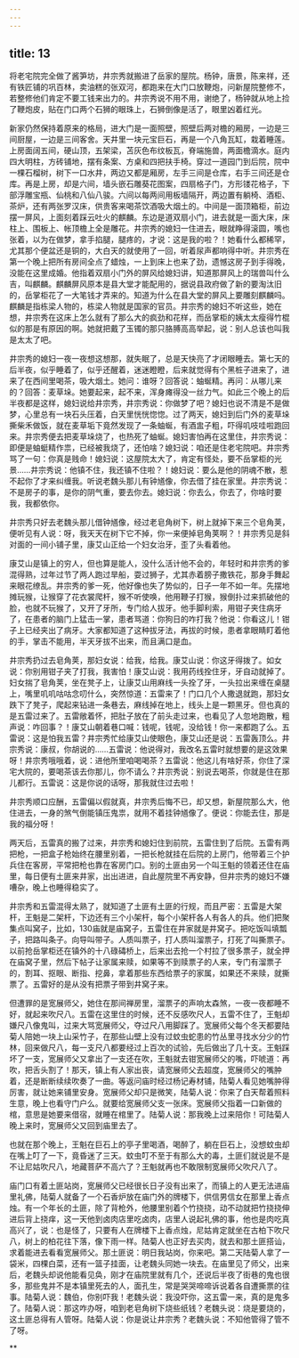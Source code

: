 ```yaml
---
---
---
```

title: 13
---



将老宅院完全做了酱笋坊，井宗秀就搬进了岳家的屋院。杨钟，唐景，陈来祥，还有铁匠铺的巩百林，卖油糕的张双河，都跑来在大门口放鞭炮，问新屋院整修不，若整修他们肯定不要工钱来出力的。井宗秀说不用不用，谢绝了，杨钟就从地上捡了鞭炮皮，贴在门口两个石狮的眼珠上，石狮倒像是活了，眼里凶着红光。

新家仍然保持着原来的格局，进大门是一面照壁，照壁后两对檐的厢房，一边是三间厨屋，一边是三间客舍。天井里一块元宝巨石，再是一个八角瓦缸，栽着睡莲。上房面阔五间，硬山顶，五架梁，苫灰色布纹板瓦，脊端施兽，两面檐滴水。庭内四大明柱，方砖铺地，摆有条案、方桌和四把扶手椅。穿过一道园门到后院，院中一棵石榴树，树下一口水井，两边又都是厢房，左手三间是仓库，右手三间还是仓库。再是上房，却是六间，墙头嵌石雕葵花图案，四扇格子门，方形镂花格子，下部浮雕宝瓶、仙桃和八仙八骏。六间以每两间用板墙隔开，两边置有躺椅、酒柜、茶炉，还有两张罗汉床，供贵客来喝茶饮酒吸大烟土的。中间是一面顶箱柜，前边摆一屏风，上面刻着踩云吐火的麒麟。东边是道双扇小门，进去就是一面大床，床柱上、围板上、帐顶檐上全是雕花。井宗秀的媳妇一住进去，眼就睁得滚圆，嘴也张着，以为在做梦，拿手掐腿，腿疼的，才说：这是我的啦？！她看什么都稀罕，尤其那个便盆还是铜的，大白天的就使用了一回，听着尿声都响得中听。井宗秀在第一个晚上把所有房间全点了蜡烛，一上到床上也来了劲，遗憾这房子到手得晚，没能在这里成婚。他指着双扇小门外的屏风给媳妇讲，知道那屏风上的瑞兽叫什么吉，叫麒麟。麒麟屏风原本是县大堂才能配用的，据说县政府做了新的要淘汰旧的，岳掌柜花了一大笔钱才弄来的。知道为什么在县大堂的屏风上要雕刻麒麟吗。麒麟是指栋梁人物的，栋梁人物就是国家的官员。井宗秀的媳妇不听这些，她在想，井宗秀在这床上怎么就有了那么大的疯劲和花样，而岳掌柜的姨太太瘦得竹棍似的那是有原因的啊。她就把戴了玉镯的那只胳膊高高举起，说：别人总该也叫我是太太了吧。

井宗秀的媳妇一夜一夜想这想那，就失眠了，总是天快亮了才闭眼睡去。第七天的后半夜，似乎睡着了，似乎还醒着，迷迷瞪瞪，后来就觉得有个黑桩子进来了，进来了在西间里喝茶，吸大烟土。她问：谁呀？回答说：蚰蜒精。再问：从哪儿来的？回答：麦草垛。她要起来，起不来，浑身瘫得没一丝力气。如此三个晚上的后半夜都是这样，媳妇说给井宗秀，井宗秀说：你做梦了吧？媳妇也说不清是不是做梦，心里总有一块石头压着，白天里恍恍惚惚。过了两天，媳妇到后门外的麦草垛撕柴禾做饭，就在麦草垢下竟然发现了一条蚰蜒，有酒盅子粗，吓得叽吱哇啦跑回来。井宗秀便去把麦草垛烧了，也热死了蚰蜒。媳妇害怕再在这里住，井宗秀说：即便是蚰蜓精作祟，已经被我烧了，还怕啥？媳妇说：咱还是住老宅院吧。井宗秀骂了一句：你真是贱命！媳妇说：这屋院太大了，肯定有怪处，要不岳掌柜的光景……井宗秀说：他镇不住，我还镇不住啦？！媳妇说：要么是他的阴魂不散，惹不起你了才来纠缠我。听说老魏头那儿有钟馗像，你去借了挂在家里。井宗秀说：不是房子的事，是你的阴气重，要去你去。媳妇说：你去么，你去了，你啥时要我，我都依你。

井宗秀只好去老魏头那儿借钟馗像，经过老皂角树下，树上就掉下来三个皂角荚，便听见有人说：呀，我天天在树下它不掉，你一来便掉皂角荚啊？！井宗秀见是斜对面的一间小铺子里，康艾山正给一个妇女治牙，歪了头看着他。

康艾山是镇上的穷人，但也算是能人，没什么活计他不会的，年轻时和井宗秀的爹混得熟，过年过节了两人跑过旱船，耍过狮子，尤其赤着膀子撒铁花，那身手舞起来眼花缭乱。井宗秀的爹一死，他好像也失了势似的，日子一年不如一年。先摆地摊玩猴，让猴穿了花衣裳爬杆，猴不听使唤，他用鞭子打猴，猴倒扑过来抓破他的脸，也就不玩猴了，又开了牙所，专门给人拔牙。他手脚利索，用钳子夹住病牙了，在患者的脑门上猛击一掌，患者骂道：你狗日的咋打我？他说：你看这儿！钳子上已经夹出了病牙。大家都知道了这种拔牙法，再拔的时候，患者拿眼睛盯着他的手，掌击不能用，半天牙拔不出来，而且满口是血。

井宗秀扔过去皂角荚，那妇女说：给我，给我。康艾山说：你这牙得拨了。如女说：你别用钳子夹了打我，我害怕！康艾山说：我用药线拴住牙，牙自动就掉了。妇女揣了皂角荚，坐在凳子上，让康艾山用麻线一头拴了牙，一头拉出来缠在桌腿上，嘴里叽叽咕咕念叨什么，突然惊道：五雷来了！门口几个人撒退就跑，那妇女跌下了凳子，爬起来钻进一条巷去，麻线掉在地上，线头上是一颗黑牙。但也真的是五雷过来了。五雷敞着怀，把肚子放在了前头走过来，也看见了人忽地跑散，粗声说：咋回事？！康艾山朝着巷口喊：钱呢，钱呢，没给钱！你一来都跑了么。五雷说：这是怕我五雷？井宗秀忙给康艾山使眼色，康艾山还是说：五雷轰顶么。井宗秀说：康叔，你胡说的……五雷说：他说得对，我改名五雷时就想要的是这效果呀！井宗秀哦哦着，说：进他所里咱喝喝茶？五雷说：他这儿有啥好茶，你住了深宅大院的，要喝茶该去你那儿，你不请么？井宗秀说：别说去喝茶，你就是住在那儿都行。五雷说：这是你说的话呀，那我就住过去啦！

井宗秀顺口应酬，五雷偏以假就真，井宗秀后悔不已，却又想，新屋院那么大，他住进去，一身的煞气倒能镇压鬼祟，就用不着挂钟馗像了。便说：你能去住，那是我的福分呀！

两天后，五雷真的搬了过来，井宗秀和媳妇住到前院，五雷住到了后院。五雷有两把枪，一把盒子枪始终在腰里别着，一把长枪就挂在后院的上房门，他带着三个护兵住在客房，平常把枪也靠在客房门口。别的土匪由另一个叫王魁的领着还住在庙里，每日便有土匪来井家，出出进进，自此屋院里不再安静，但井宗秀的媳妇不嫌嘈杂，晚上也睡得稳实了。

井宗秀和五雷混得太熟了，就知道了土匪有土匪的行规，而且严密：五雷是大架杆，王魁是二架杆，下边还有三个小架杆，每个小架杆各人有各人的兵。他们把聚集点叫窝子，比如，130庙就是庙窝子，五雷住在井家就是井窝子。把吃饭叫填瓢子，把路叫条子。向导叫带子。人质叫票子，打人质叫溜票子，打死了叫撕票子。以前抢岳掌柜还在镇外的十八碌碡桥上，后来出去抢一个村拉了很多票子，就全押在庙窝子里，然后下帖子让家属来赎，如果等不到赎票子的人来，专门有溜票子的，割耳、抠眼、断指、挖鼻，拿着那些东西给票子的家属，如果还不来赎，就撕票了。五雷好的是从没有把票子带到井窝子来。

但遭罪的是宽展师父，她住在那间禅房里，溜票子的声响太森煞，一夜一夜都睡不好，就起来吹尺八。五雷在这里住的时候，还不反感吹尺人，五雷不住了，王魁却嫌尺八像鬼叫，过来大骂宽展师父，夺过尺八用脚踩了。宽展师父每个冬天都要陆菊人陪她一块上山采竹子，在那些山壁上没有过蚊虫蛇患的竹丛里寻找水分少的竹林，回来做尺八，每一支尺八都要经过上百次的试验，先后做出了几十支。王魁踩坏了一支，宽展师父又拿出了一支还在吹，王魁就去钳宽展师父的嘴，吓唬道：再吹，把舌头割了！那天，镇上有人家出丧，请宽展师父去超度，宽展师父的嘴肿着，还是断断续续吹奏了一曲。等返问庙时经过杨记寿材铺，陆菊人看见她嘴肿得厉害，就让她来铺里安身。宽展师父却只是微笑，陆菊人说：你来了白天帮着照料生意，晚上也看守门户么。就要给宽展师父支一张床。宽展师父指着一口新做的棺，意思是她要来借宿，就睡在棺里了。陆菊人说：那我晚上过来陪你！可陆菊人晚上来时，宽展师父又回到庙里去了。

也就在那个晚上，王魁在巨石上的亭子里喝酒，喝醉了，躺在巨石上，没想蚊虫却在嘴上叮了一下，竟昏迷了三天。蚊虫叮不至于有那么大的毒，土匪们就说是不是不让尼姑吹尺八，地藏菩萨不高六了？王魁就再也不敢限制宽展师父吹尺八了。

庙门口有着土匪站岗，宽展师父已经很长日子没有出来了，而镇上的人更无法进庙里礼佛，陆菊人就备了一个石香炉放在庙门外的牌楼下，供信男信女在那里上香点烛。有一个年长的土匪，除了背枪外，他腰里别着个竹挠挠，动不动就把竹挠挠伸进后背上挠痒，这一天他到卤肉店里吃卤肉，店里人说起礼佛的事，他也是肉吃真高兴了，说：也是怪了，只要有人在牌楼下上香点烛，尼姑肯定就坐在古柏下吹尺八，树上的柏花往下落，像下雨一样。陆菊人也正好去买肉，就去和那土匪搭讪，求着能进去看看宽展师父。那土匪说：明日我站岗，你来吧。第二天陆菊人拿了一袋米，四棵白菜，还有一篮子挂面，让老魏头同她一块去。在庙里见了师父，出来后，老魏头却说他能看见奂，刚才在庙院里就有几个，还说后半夜了街巷的鬼也很多，那些鬼并不是本镇里死去的人，面孔生，常是哭哭啼啼诉说着各自遭撕票的往事。陆菊人说：魏伯，你别吓我！老魏头说：我没吓你，这五雷一来，真的是鬼多了。陆菊人说：那这咋办呀，咱到老皂角树下烧些纸钱？老魏头说：烧是要烧的，这土匪总得有人管呀。陆菊人说：你是说让井宗秀？老魏头说：不知他管得了管不了呀。

**